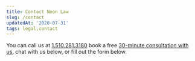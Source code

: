 ```yaml
---
title: Contact Neon Law
slug: /contact
updatedAt: '2020-07-31'
tags: legal,contact
---
```


You can call us at <a href="tel:1-510-281-3180">1.510.281.3180</a>
book a free [30-minute consultation with
us](https://neonlaw.cliogrow.com/book/xRg6TK0beg2sHsoIf81FkQ), chat with
us below, or fill out the form below.


<ContactForm />
